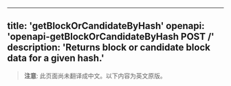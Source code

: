 <!-- AUTO-GENERATED-CONTENT:START (ENGLISH-COPY) -->
---
title: 'getBlockOrCandidateByHash'
openapi: 'openapi-getBlockOrCandidateByHash POST /'
description: 'Returns block or candidate block data for a given hash.'
---

> **注意**: 此页面尚未翻译成中文。以下内容为英文原版。
